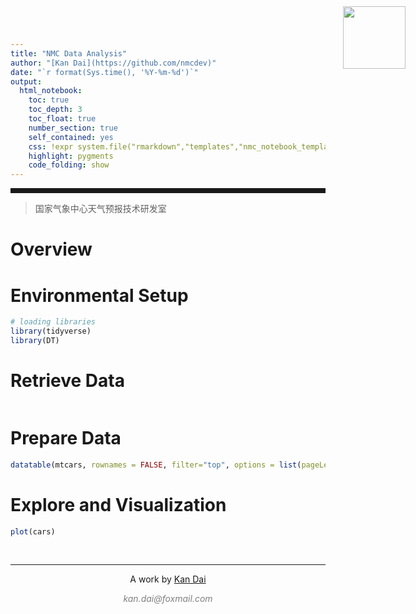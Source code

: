 ```yaml
---
title: "NMC Data Analysis"
author: "[Kan Dai](https://github.com/nmcdev)"
date: "`r format(Sys.time(), '%Y-%m-%d')`"
output:
  html_notebook:
    toc: true
    toc_depth: 3
    toc_float: true
    number_section: true
    self_contained: yes
    css: !expr system.file("rmarkdown","templates","nmc_notebook_template","resources","corp-styles.css",package="nmcMetResources")
    highlight: pygments
    code_folding: show
---
```


<img src="https://raw.githubusercontent.com/nmcdev/nmcMetResources/master/inst/extdata/nmc_large.png" style="position:absolute;top:10px;right:100px;" width ="100" height="100"/>
<hr style="height:8px;">
> 国家气象中心天气预报技术研发室

# Overview
  

# Environmental Setup
```r
# loading libraries
library(tidyverse)
library(DT)
```

# Retrieve Data

```r

```

# Prepare Data

```r
datatable(mtcars, rownames = FALSE, filter="top", options = list(pageLength = 5, scrollX=T) )
```

# Explore and Visualization

```r
plot(cars)
```



&nbsp;
<hr />
<p style="text-align: center;">A work by <a href="https://github.com/nmcdev/">Kan Dai</a></p>
<p style="text-align: center;"><span style="color: #808080;"><em>kan.dai@foxmail.com</em></span></p>
<!-- Add icon library -->
<link rel="stylesheet" href="https://cdnjs.cloudflare.com/ajax/libs/font-awesome/4.7.0/css/font-awesome.min.css">
<!-- Add font awesome icons -->
<p style="text-align: center;">
    <a href="https://twitter.com/DAIkan90955637?lang=en" class="fa fa-twitter"></a>
    <a href="https://www.nmc.cn/" class="fa fa-home"></a>
    <a href="https://github.com/nmcdev/" class="fa fa-github"></a>
</p>
&nbsp;
